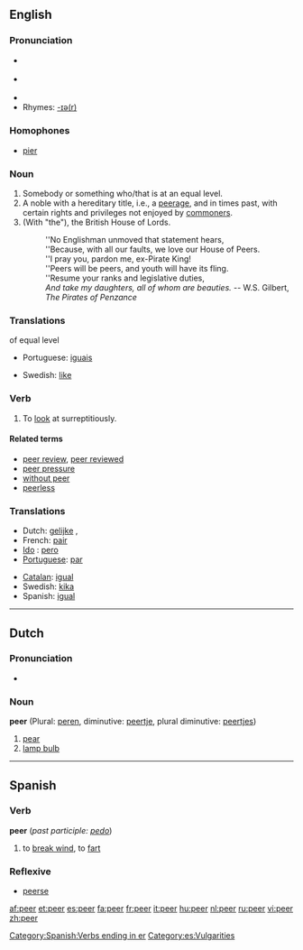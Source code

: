 ==English==

===Pronunciation===
*{{IPA|/'piːə/}} {{italbrac|[[RP]]}}
*{{IPA|/'piːər/}} {{italbrac|US}}
*{{audio|en-us-peer.ogg|Audio (US)}}
*Rhymes: [[Rhymes:English:-ɪə(r)|-ɪə(r)]]

===Homophones===
* [[pier]]

===Noun===
{{en-noun}}

# Somebody or something who/that is at an equal level.
# A noble with a hereditary title, i.e., a [[peerage]], and in times past, with certain rights and privileges not enjoyed by [[commoner]]s.
# (With "the"), the British House of Lords.
#:''No Englishman unmoved that statement hears,
#:''Because, with all our faults, we love our House of Peers.
#:''I pray you, pardon me, ex-Pirate King!
#:''Peers will be peers, and youth will have its fling.
#:''Resume your ranks and legislative duties,
#:''And take my daughters, all of whom are beauties.'' -- W.S. Gilbert, ''The Pirates of Penzance''

===Translations===
;of equal level
{{top}}
*Portuguese: [[iguais]]
{{mid}}
*Swedish: [[like]]
{{bottom}}

===Verb===
{{en-verb}}
# To [[look]] at surreptitiously.

====Related terms====
*[[peer review]], [[peer reviewed]]
*[[peer pressure]]
*[[without peer]]
*[[peerless]]

===Translations===
{{top}}
*Dutch: [[gelijke]] {{m}}, {{f}}
*French: [[pair]] {{m}}
* [[w:Ido|Ido]] : [[pero]]
*[[Portuguese]]: [[par]] {{m}}
{{mid}}
*[[Catalan]]: [[igual]] {{m}}
*Swedish: [[kika]] {{c}}
*Spanish: [[igual]] {{m}}
{{bottom}}

----

==Dutch==
===Pronunciation===
*{{IPA|/'peːr/}}

===Noun===
'''peer''' {{f}} (Plural: [[peren]], diminutive: [[peertje]], plural diminutive: [[peertjes]])

#[[pear]]
#[[lamp bulb]]

----

==Spanish==
===Verb===
'''peer''' (''past participle:'' ''[[pedo]]'')

# to [[break wind]], to [[fart]]

===Reflexive===
*[[peerse]]

[[Category:Spanish:Verbs ending in er]]
[[Category:es:Vulgarities]]

[[af:peer]]
[[et:peer]]
[[es:peer]]
[[fa:peer]]
[[fr:peer]]
[[it:peer]]
[[hu:peer]]
[[nl:peer]]
[[ru:peer]]
[[vi:peer]]
[[zh:peer]]